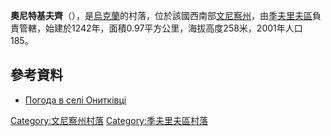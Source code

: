 {{coord|48|56|29|N|28|32|9|E|scale:30000|display=title}}

'''奧尼特基夫齊'''（{{lang-uk|Онитківці}}），是[[烏克蘭|烏克蘭]]的村落，位於該國西南部[[文尼察州|文尼察州]]，由[[季夫里夫區|季夫里夫區]]負責管轄，始建於1242年，面積0.97平方公里，海拔高度258米，2001年人口185。

==參考資料==
* [http://weather.in.ua/ua/vinnickaja/18984 Погода в селі Онитківці] {{Wayback|url=http://weather.in.ua/ua/vinnickaja/18984 |date=20200203085746 }}

[[Category:文尼察州村落|Category:文尼察州村落]]
[[Category:季夫里夫區村落|Category:季夫里夫區村落]]


{{Vinnytsia-geo-stub}}